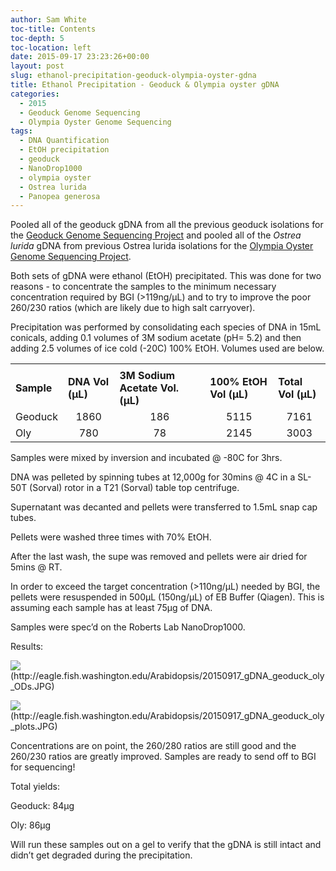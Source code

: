 ```yaml
---
author: Sam White
toc-title: Contents
toc-depth: 5
toc-location: left
date: 2015-09-17 23:23:26+00:00
layout: post
slug: ethanol-precipitation-geoduck-olympia-oyster-gdna
title: Ethanol Precipitation - Geoduck & Olympia oyster gDNA
categories:
  - 2015
  - Geoduck Genome Sequencing
  - Olympia Oyster Genome Sequencing
tags:
  - DNA Quantification
  - EtOH precipitation
  - geoduck
  - NanoDrop1000
  - olympia oyster
  - Ostrea lurida
  - Panopea generosa
---
```


Pooled all of the geoduck gDNA from all the previous geoduck isolations for the [Geoduck Genome Sequencing Project](category/geoduck-genome-sequencing.html) and pooled all of the _Ostrea lurida_ gDNA from previous Ostrea lurida isolations for the [Olympia Oyster Genome Sequencing Project](category/olympia-oyster-genome-sequencing.html).

Both sets of gDNA were ethanol (EtOH) precipitated. This was done for two reasons - to concentrate the samples to the minimum necessary concentration required by BGI (>119ng/μL) and to try to improve the poor 260/230 ratios (which are likely due to high salt carryover).

Precipitation was performed by consolidating each species of DNA in 15mL conicals, adding 0.1 volumes of 3M sodium acetate (pH= 5.2) and then adding 2.5 volumes of ice cold (-20C) 100% EtOH. Volumes used are below.

<table >
<tbody >
<tr >

<td >
</td>

<td >
</td>

<td >
</td>

<td >
</td>

<td >
</td>
</tr>
<tr >

<td >**Sample**
</td>

<td >**DNA Vol (μL)**
</td>

<td >**3M Sodium Acetate Vol. (μL)**
</td>

<td >**100% EtOH Vol (μL)**
</td>

<td >**Total Vol (μL)**
</td>
</tr>
<tr >

<td >Geoduck
</td>

<td style="text-align: center;" >1860
</td>

<td style="text-align: center;" >186
</td>

<td style="text-align: center;" >5115
</td>

<td style="text-align: center;" >7161
</td>
</tr>
<tr >

<td >Oly
</td>

<td style="text-align: center;" >780
</td>

<td style="text-align: center;" >78
</td>

<td style="text-align: center;" >2145
</td>

<td style="text-align: center;" >3003
</td>
</tr>
</tbody>
</table>

Samples were mixed by inversion and incubated @ -80C for 3hrs.

DNA was pelleted by spinning tubes at 12,000g for 30mins @ 4C in a SL-50T (Sorval) rotor in a T21 (Sorval) table top centrifuge.

Supernatant was decanted and pellets were transferred to 1.5mL snap cap tubes.

Pellets were washed three times with 70% EtOH.

After the last wash, the supe was removed and pellets were air dried for 5mins @ RT.

In order to exceed the target concentration (>110ng/μL) needed by BGI, the pellets were resuspended in 500μL (150ng/μL) of EB Buffer (Qiagen). This is assuming each sample has at least 75μg of DNA.

Samples were spec'd on the Roberts Lab NanoDrop1000.



Results:

![](https://eagle.fish.washington.edu/Arabidopsis/20150917_gDNA_geoduck_oly_ODs.JPG)(http://eagle.fish.washington.edu/Arabidopsis/20150917_gDNA_geoduck_oly_ODs.JPG)

![](https://eagle.fish.washington.edu/Arabidopsis/20150917_gDNA_geoduck_oly_plots.JPG)(http://eagle.fish.washington.edu/Arabidopsis/20150917_gDNA_geoduck_oly_plots.JPG)



Concentrations are on point, the 260/280 ratios are still good and the 260/230 ratios are greatly improved. Samples are ready to send off to BGI for sequencing!

Total yields:

Geoduck: 84μg

Oly: 86μg

Will run these samples out on a gel to verify that the gDNA is still intact and didn't get degraded during the precipitation.
